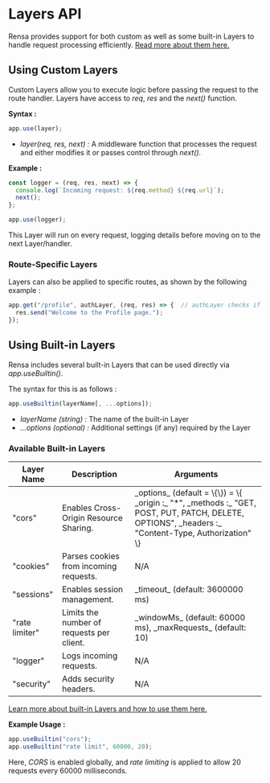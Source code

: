 # Layers API

Rensa provides support for both custom as well as some built-in Layers to handle request processing efficiently. [Read more about them here.](/docs/layers-overview)

## Using Custom Layers

Custom Layers allow you to execute logic before passing the request to the route handler. Layers have access to _req_, _res_ and the _next()_ function.

**Syntax :**
```js
app.use(layer);
```
- _layer(req, res, next) :_ A middleware function that processes the request and either modifies it or passes control through _next()._

**Example :**
```js
const logger = (req, res, next) => {
  console.log(`Incoming request: ${req.method} ${req.url}`);
  next();
};

app.use(logger);
```
This Layer will run on every request, logging details before moving on to the next Layer/handler.

### Route-Specific Layers

Layers can also be applied to specific routes, as shown by the following example :
```js
app.get("/profile", authLayer, (req, res) => {  // authLayer checks if user is authenticated before accessing this route
  res.send("Welcome to the Profile page.");
});
```

## Using Built-in Layers

Rensa includes several built-in Layers that can be used directly via _app.useBuiltin()_.

The syntax for this is as follows :
```js
app.useBuiltin(layerName[, ...options]);
```
- _layerName (string) :_ The name of the built-in Layer
- _...options (optional) :_ Additional settings (if any) required by the Layer

### Available Built-in Layers

<table className="border border-primary px-4 py-2 text-gray-800">
  <thead>
    <tr className="border border-primary px-4 py-2 text-gray-800">
      <th className="border border-primary px-8 py-8 text-left text-lg font-medium text-primary-text">Layer Name</th>
      <th className="border border-primary px-8 py-8 text-left text-lg font-medium text-primary-text">Description</th>
      <th className="border border-primary px-8 py-8 text-left text-lg font-medium text-primary-text">Arguments</th>
    </tr>
  </thead>
  <tbody>
    <tr className="border border-primary px-4 py-2 text-gray-800">
      <td className="border border-primary px-4 py-4 text-primary-text font-medium">"cors"</td>
      <td className="border border-primary px-4 py-4 text-secondary-text">Enables Cross-Origin Resource Sharing.</td>
      <td className="border border-primary px-4 py-4 text-secondary-text">_options_ (default = \{\}) = \{ 
        _origin :_ "*",
        _methods :_ "GET, POST, PUT, PATCH, DELETE, OPTIONS",
        _headers :_ "Content-Type, Authorization"
      \}</td>
    </tr>
    <tr className="border border-primary px-4 py-2 text-gray-800">
      <td className="border border-primary px-4 py-4 text-primary-text font-medium">"cookies"</td>
      <td className="border border-primary px-4 py-4 text-secondary-text">Parses cookies from incoming requests.</td>
      <td className="border border-primary px-4 py-4 text-secondary-text">N/A</td>
    </tr>
    <tr className="border border-primary px-4 py-2 text-gray-800">
      <td className="border border-primary px-4 py-4 text-primary-text font-medium">"sessions"</td>
      <td className="border border-primary px-4 py-4 text-secondary-text">Enables session management.</td>
      <td className="border border-primary px-4 py-4 text-secondary-text">_timeout_ (default: 3600000 ms)</td>
    </tr>
    <tr className="border border-primary px-4 py-2 text-gray-800">
      <td className="border border-primary px-4 py-4 text-primary-text font-medium">"rate limiter"</td>
      <td className="border border-primary px-4 py-4 text-secondary-text">Limits the number of requests per client.</td>
      <td className="border border-primary px-4 py-4 text-secondary-text">_windowMs_ (default: 60000 ms), _maxRequests_ (default: 10)</td>
    </tr>
    <tr className="border border-primary px-4 py-2 text-gray-800">
      <td className="border border-primary px-4 py-4 text-primary-text font-medium">"logger"</td>
      <td className="border border-primary px-4 py-4 text-secondary-text">Logs incoming requests.</td>
      <td className="border border-primary px-4 py-4 text-secondary-text">N/A</td>
    </tr>
    <tr className="border border-primary px-4 py-2 text-gray-800">
      <td className="border border-primary px-4 py-4 text-primary-text font-medium">"security"</td>
      <td className="border border-primary px-4 py-4 text-secondary-text">Adds security headers.</td>
      <td className="border border-primary px-4 py-4 text-secondary-text">N/A</td>
    </tr>
  </tbody>
</table>

[Learn more about built-in Layers and how to use them here.](/docs/built-in-layers)

**Example Usage :**
```js
app.useBuiltin("cors");
app.useBuiltin("rate limit", 60000, 20);
```
Here, _CORS_ is enabled globally, and _rate limiting_ is applied to allow 20 requests every 60000 milliseconds.
